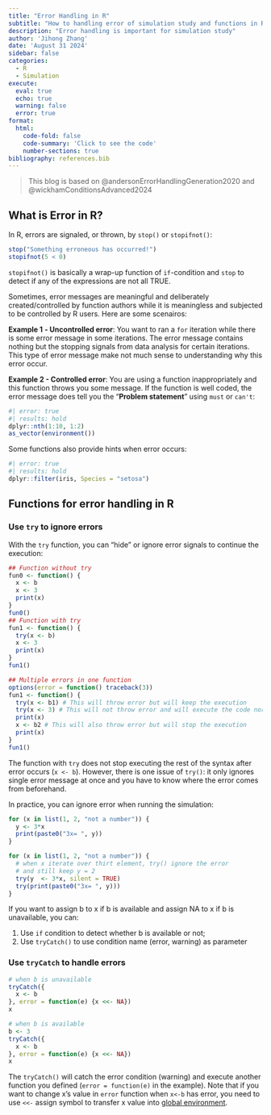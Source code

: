 ```yaml
---
title: "Error Handling in R"
subtitle: "How to handling error of simulation study and functions in R"
description: "Error handling is important for simulation study"
author: 'Jihong Zhang'
date: 'August 31 2024'
sidebar: false
categories:
  - R
  - Simulation
execute: 
  eval: true
  echo: true
  warning: false
  error: true
format: 
  html: 
    code-fold: false
    code-summary: 'Click to see the code'
    number-sections: true
bibliography: references.bib
---
```


> This blog is based on @andersonErrorHandlingGeneration2020 and @wickhamConditionsAdvanced2024

## What is Error in R?

In R, errors are signaled, or thrown, by `stop()` or `stopifnot()`:

```r
stop("Something erroneous has occurred!")
stopifnot(5 < 0)
```

`stopifnot()` is basically a wrap-up function of `if`-condition and `stop` to detect if any of the expressions are not all TRUE.

Sometimes, error messages are meaningful and deliberately created/controlled by function authors while it is meaningless and subjected to be controlled by R users. Here are some scenairos:

**Example 1** **- Uncontrolled error**: You want to ran a `for` iteration while there is some error message in some iterations. The error message contains nothing but the stopping signals from data analysis for certain iterations. This type of error message make not much sense to understanding why this error occur.

**Example 2 - Controlled error**: You are using a function inappropriately and this function throws you some message. If the function is well coded, the error message does tell you the "**Problem statement**" using `must` or `can't`:

```r
#| error: true
#| results: hold
dplyr::nth(1:10, 1:2)
as_vector(environment())
```

Some functions also provide hints when error occurs:

```r
#| error: true
#| results: hold
dplyr::filter(iris, Species = "setosa")
```

## Functions for error handling in R

### Use `try` to ignore errors

With the `try` function, you can "hide" or ignore error signals to continue the execution:

```r
## Function without try
fun0 <- function() {
  x <- b
  x <- 3
  print(x)
}
fun0()
## Function with try
fun1 <- function() {
  try(x <- b)
  x <- 3
  print(x)
}
fun1()

## Multiple errors in one function
options(error = function() traceback(3))
fun1 <- function() {
  try(x <- b1) # This will throw error but will keep the execution
  try(x <- 3) # This will not throw error and will execute the code normally
  print(x)
  x <- b2 # This will also throw error but will stop the execution
  print(x)
}
fun1()
```

The function with `try` does not stop executing the rest of the syntax after error occurs (`x <- b`). However, there is one issue of `try()`: it only ignores single error message at once and you have to know where the error comes from beforehand.

In practice, you can ignore error when running the simulation:

```r
for (x in list(1, 2, "not a number")) {
  y <- 3*x
  print(paste0("3x= ", y))
}

for (x in list(1, 2, "not a number")) {
  # when x iterate over thirt element, try() ignore the error
  # and still keep y = 2
  try(y  <- 3*x, silent = TRUE) 
  try(print(paste0("3x= ", y)))
}
```

If you want to assign b to x if b is available and assign NA to x if b is unavailable, you can:

1.  Use `if` condition to detect whether b is available or not;
2.  Use `tryCatch()` to use condition name (error, warning) as parameter

### Use `tryCatch` to handle errors

```r
# when b is unavailable
tryCatch({
  x <- b
}, error = function(e) {x <<- NA})
x

# when b is available
b <- 3
tryCatch({
  x <- b
}, error = function(e) {x <<- NA})
x
```

The `tryCatch()` will catch the error condition (warning) and execute another function you defined (`error = function(e)` in the example). Note that if you want to change x's value in `error` function when `x<-b` has error, you need to use `<<-` assign symbol to transfer x value into [global environment](https://adv-r.hadley.nz/environments.html).
